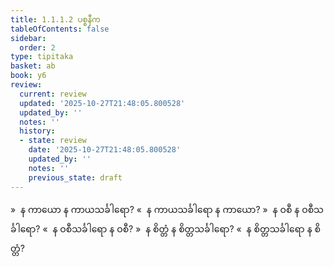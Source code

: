 ```yaml
---
title: 1.1.1.2 ပစ္စနီက
tableOfContents: false
sidebar:
  order: 2
type: tipitaka
basket: ab
book: y6
review:
  current: review
  updated: '2025-10-27T21:48:05.800528'
  updated_by: ''
  notes: ''
  history:
  - state: review
    date: '2025-10-27T21:48:05.800528'
    updated_by: ''
    notes: ''
    previous_state: draft
---
```



<ReviewStatus review={frontmatter.review} showDetails={true} />

<HypothesisAnnotation frontmatter={frontmatter} />

<DynamicBreadcrumb />

<Division number="3" book="y6" e="ch" v="34" p="1">

<Paragraph number="9" book="y6">
»  န ကာယော န ကာယသင်္ခါရော?
</Paragraph>

<Paragraph number="10" book="y6">
«  န ကာယသင်္ခါရော န ကာယော?
</Paragraph>

<Paragraph number="11" book="y6">
»  န ဝစီ န ဝစီသင်္ခါရော?
</Paragraph>

<Paragraph number="12" book="y6">
«  န ဝစီသင်္ခါရော န ဝစီ?
</Paragraph>

<Paragraph number="13" book="y6">
»  န စိတ္တံ န စိတ္တသင်္ခါရော?
</Paragraph>

<Paragraph number="14" book="y6">
«  န စိတ္တသင်္ခါရော န စိတ္တံ?
</Paragraph>
</Division>